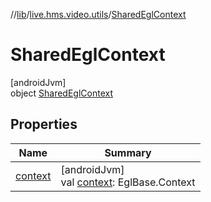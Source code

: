 //[lib](../../../index)/[live.hms.video.utils](../index)/[SharedEglContext](index)

# SharedEglContext

[androidJvm]\
object [SharedEglContext](index)

## Properties

| Name               | Summary                                                   |
| ------------------ | --------------------------------------------------------- |
| [context](context) | [androidJvm]<br />val [context](context): EglBase.Context |
